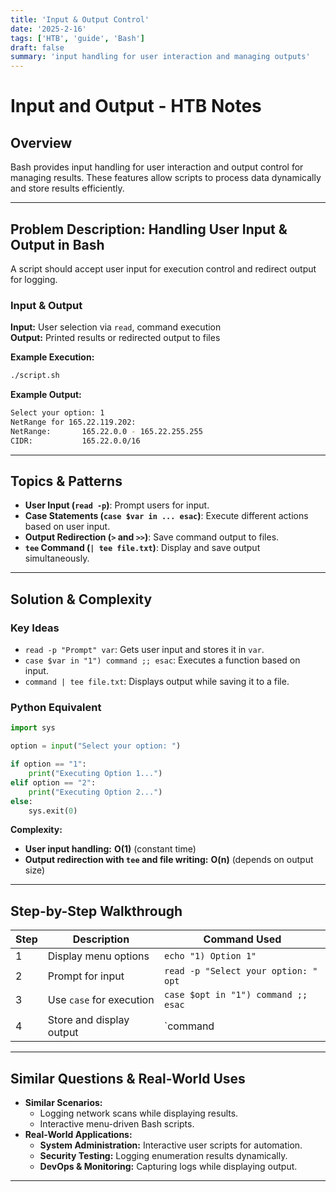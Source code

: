 ```yaml
---
title: 'Input & Output Control'
date: '2025-2-16'
tags: ['HTB', 'guide', 'Bash']
draft: false
summary: 'input handling for user interaction and managing outputs'
---
```


# Input and Output - HTB Notes

## Overview

Bash provides input handling for user interaction and output control for managing results. These features allow scripts to process data dynamically and store results efficiently.

---

## Problem Description: Handling User Input & Output in Bash

A script should accept user input for execution control and redirect output for logging.

### **Input & Output**

**Input:** User selection via `read`, command execution  
**Output:** Printed results or redirected output to files

**Example Execution:**

```bash
./script.sh
```

**Example Output:**

```bash
Select your option: 1
NetRange for 165.22.119.202:
NetRange:       165.22.0.0 - 165.22.255.255
CIDR:           165.22.0.0/16
```

---

## Topics & Patterns

- **User Input (`read -p`)**: Prompt users for input.
- **Case Statements (`case $var in ... esac`)**: Execute different actions based on user input.
- **Output Redirection (`>` and `>>`)**: Save command output to files.
- **`tee` Command (`| tee file.txt`)**: Display and save output simultaneously.

---

## Solution & Complexity

### **Key Ideas**

- `read -p "Prompt" var`: Gets user input and stores it in `var`.
- `case $var in "1") command ;; esac`: Executes a function based on input.
- `command | tee file.txt`: Displays output while saving it to a file.

### **Python Equivalent**

```python
import sys

option = input("Select your option: ")

if option == "1":
    print("Executing Option 1...")
elif option == "2":
    print("Executing Option 2...")
else:
    sys.exit(0)
```

**Complexity:**

- **User input handling:** **O(1)** (constant time)
- **Output redirection with `tee` and file writing:** **O(n)** (depends on output size)

---

## Step-by-Step Walkthrough

| Step | Description              | Command Used                         |
| ---- | ------------------------ | ------------------------------------ |
| 1    | Display menu options     | `echo "1) Option 1"`                 |
| 2    | Prompt for input         | `read -p "Select your option: " opt` |
| 3    | Use `case` for execution | `case $opt in "1") command ;; esac`  |
| 4    | Store and display output | `command                             |

---

## Similar Questions & Real-World Uses

- **Similar Scenarios:**
  - Logging network scans while displaying results.
  - Interactive menu-driven Bash scripts.
- **Real-World Applications:**
  - **System Administration:** Interactive user scripts for automation.
  - **Security Testing:** Logging enumeration results dynamically.
  - **DevOps & Monitoring:** Capturing logs while displaying output.

---
